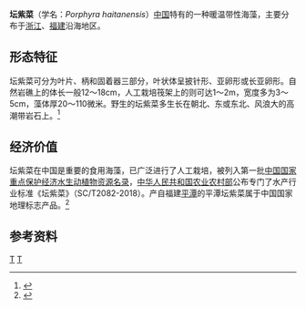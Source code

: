 {{Speciesbox
| image =Porphyra haitanensis life cycle.JPG
| image_caption=坛紫菜生命周期图
| genus = Porphyra
| species = haitanensis
| authority = T.J.Chang & B.F.Zheng
}}
'''坛紫菜'''（学名：''Porphyra haitanensis''）[[中国|中国]]特有的一种暖温带性海藻，主要分布于[[浙江省|浙江]]、[[福建省|福建]]沿海地区。
==形态特征==
坛紫菜可分为叶片、柄和固着器三部分，叶状体呈披针形、亚卵形或长亚卵形。自然岩礁上的体长一般12～18cm，人工栽培筏架上的则可达1～2m，宽度多为3～5cm，藻体厚20～110微米。野生的坛紫菜多生长在朝北、东或东北、风浪大的高潮带岩石上。<ref>{{cite web |title=坛紫菜 |url=https://www.cafs.ac.cn/info/1483/27466.htm |website=海藻栽培产业信息网 |publisher=中国水产科学研究院 |accessdate=2021-02-05 |archive-date=2021-02-09 |archive-url=https://web.archive.org/web/20210209090037/https://www.cafs.ac.cn/info/1483/27466.htm }}</ref>
==经济价值==
坛紫菜在中国是重要的食用海藻，已广泛进行了人工栽培，被列入第一批[[国家重点保护经济水生动植物资源名录|中国国家重点保护经济水生动植物资源名录]]，[[中华人民共和国农业农村部|中华人民共和国农业农村部]]公布专门了水产行业标准《坛紫菜》（SC/T2082-2018）。产自福建[[平潭县|平潭]]的平潭坛紫菜属于中国国家地理标志产品。<ref>{{cite web |title=【喜讯】平潭又获一 “国字号” 荣誉！坛紫菜获国家地理标志证明商标 |url=https://www.sohu.com/a/395636434_120054092 |website=搜狐 |accessdate=2021-02-05}}</ref>

==参考资料==
{{reflist}}
[[Category:海菜|T]]
[[Category:红毛菜纲|T]]